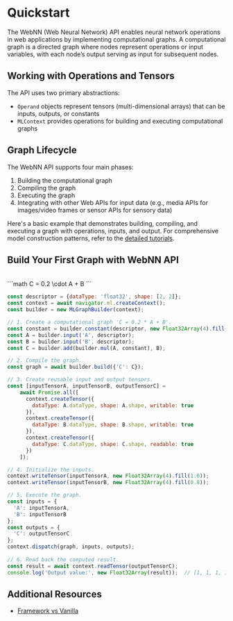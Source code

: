 

# Quickstart

The WebNN (Web Neural Network) API enables neural network operations in web applications by implementing computational graphs. A computational graph is a directed graph where nodes represent operations or input variables, with each node’s output serving as input for subsequent nodes.

## Working with Operations and Tensors

The API uses two primary abstractions:
- `Operand` objects represent tensors (multi-dimensional arrays) that can be inputs, outputs, or constants
- `MLContext` provides operations for building and executing computational graphs

## Graph Lifecycle

The WebNN API supports four main phases:
1. Building the computational graph
2. Compiling the graph
3. Executing the graph
4. Integrating with other Web APIs for input data (e.g., media APIs for images/video frames or sensor APIs for sensory data)

Here's a basic example that demonstrates building, compiling, and executing a graph with operations, inputs, and output. For comprehensive model construction patterns, refer to the [detailed tutorials](../tutorials).

## Build Your First Graph with WebNN API

<br/>
```math
C = 0.2 \cdot A + B
```

```js showLineNumbers filename="executing-an-MLGraph-using-MLTensors.js"
const descriptor = {dataType: 'float32', shape: [2, 2]};
const context = await navigator.ml.createContext();
const builder = new MLGraphBuilder(context);

// 1. Create a computational graph 'C = 0.2 * A + B'.
const constant = builder.constant(descriptor, new Float32Array(4).fill(0.2));
const A = builder.input('A', descriptor);
const B = builder.input('B', descriptor);
const C = builder.add(builder.mul(A, constant), B);

// 2. Compile the graph.
const graph = await builder.build({'C': C});

// 3. Create reusable input and output tensors.
const [inputTensorA, inputTensorB, outputTensorC] =
    await Promise.all([
      context.createTensor({
        dataType: A.dataType, shape: A.shape, writable: true
      }),
      context.createTensor({
        dataType: B.dataType, shape: B.shape, writable: true
      }),
      context.createTensor({
        dataType: C.dataType, shape: C.shape, readable: true
      })
    ]);

// 4. Initialize the inputs.
context.writeTensor(inputTensorA, new Float32Array(4).fill(1.0));
context.writeTensor(inputTensorB, new Float32Array(4).fill(0.8));

// 5. Execute the graph.
const inputs = {
  'A': inputTensorA,
  'B': inputTensorB
};
const outputs = {
  'C': outputTensorC
};
context.dispatch(graph, inputs, outputs);
    
// 6. Read back the computed result.
const result = await context.readTensor(outputTensorC);
console.log('Output value:', new Float32Array(result));  // [1, 1, 1, 1]
```

## Additional Resources

- [Framework vs Vanilla](../tutorials)